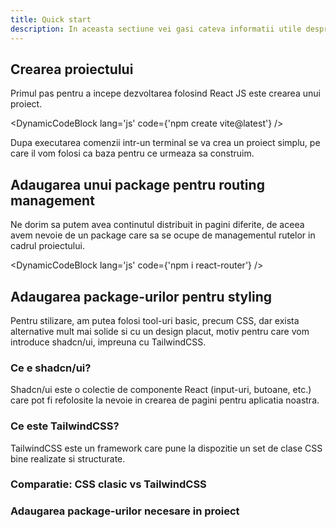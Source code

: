 ```yaml
---
title: Quick start
description: In aceasta sectiune vei gasi cateva informatii utile despre cum sa incepi un proiect cu React JS.
---
```



## Crearea proiectului

Primul pas pentru a incepe dezvoltarea folosind React JS este crearea unui proiect.


<DynamicCodeBlock
  lang='js'
  code={'npm create vite@latest'}
/>

Dupa executarea comenzii intr-un terminal se va crea un proiect simplu, pe care il vom folosi ca baza pentru ce urmeaza sa construim.

<Cards>
  <Card
    title='Documentatie Vite'
    href='https://vite.dev/guide/'
    external
  />
</Cards>

## Adaugarea unui package pentru routing management

Ne dorim sa putem avea continutul distribuit in pagini diferite, de aceea avem nevoie de un package care sa se ocupe de managementul rutelor in cadrul proiectului.

<DynamicCodeBlock
  lang='js'
  code={'npm i react-router'}
/>

##

<Cards>
  <Card
    title='Documentatie React Router'
    href='https://reactrouter.com/start/library/installation'
    external
  />
</Cards>

## Adaugarea package-urilor pentru styling

Pentru stilizare, am putea folosi tool-uri basic, precum CSS, dar exista alternative mult mai solide si cu un design placut, motiv pentru care vom introduce shadcn/ui, impreuna cu TailwindCSS.

### Ce e shadcn/ui?

Shadcn/ui este o colectie de componente React (input-uri, butoane, etc.) care pot fi refolosite la nevoie in crearea de pagini pentru aplicatia noastra.

### Ce este TailwindCSS?

TailwindCSS este un <Link href="https://www.codecademy.com/resources/blog/what-is-a-framework/">framework</Link> care pune la dispozitie un set de clase CSS bine realizate si structurate.

### Comparatie: CSS clasic vs TailwindCSS

<Cards>
  <Card
    title='CSS Clasic'
    href='https://codepen.io/ezlidor/pen/YPKjJWx'
    external
  />
  <Card
    title='Tailwind CSS'
    href='https://codepen.io/ezlidor/pen/pvzZxgm'
    external
  />
</Cards>

### Adaugarea package-urilor necesare in proiect

<Cards>
  <Card
    title='Instalare Shadcn/UI + Tailwind pentru Vite'
    href='https://ui.shadcn.com/docs/installation/vite'
    external
  />
</Cards>
